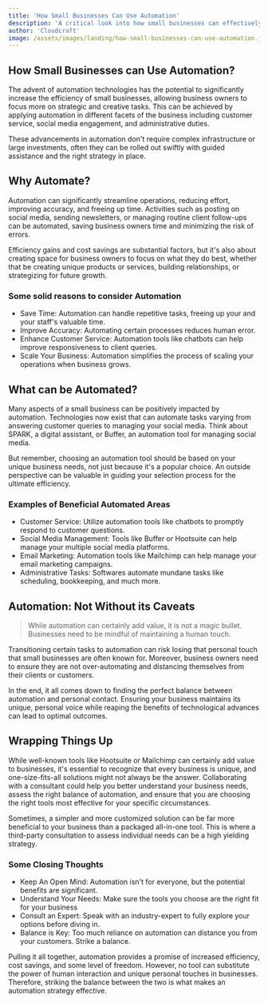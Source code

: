 ```yaml
---
title: 'How Small Businesses Can Use Automation'
description: 'A critical look into how small businesses can effectively equip themselves with automation.'
author: 'Cloudcraft'
image: /assets/images/landing/how-small-businesses-can-use-automation.jpg
---
```


## How Small Businesses can Use Automation?

The advent of automation technologies has the potential to significantly increase the efficiency of small businesses, allowing business owners to focus more on strategic and creative tasks. This can be achieved by applying automation in different facets of the business including customer service, social media engagement, and administrative duties.

These advancements in automation don't require complex infrastructure or large investments, often they can be rolled out swiftly with guided assistance and the right strategy in place. 

<ServicesBlurb />

## Why Automate?

Automation can significantly streamline operations, reducing effort, improving accuracy, and freeing up time. Activities such as posting on social media, sending newsletters, or managing routine client follow-ups can be automated, saving business owners time and minimizing the risk of errors.

Efficiency gains and cost savings are substantial factors, but it's also about creating space for business owners to focus on what they do best, whether that be creating unique products or services, building relationships, or strategizing for future growth.

### Some solid reasons to consider Automation 

 * Save Time: Automation can handle repetitive tasks, freeing up your and your staff's valuable time.
 * Improve Accuracy: Automating certain processes reduces human error.
 * Enhance Customer Service: Automation tools like chatbots can help improve responsiveness to client queries.
 * Scale Your Business: Automation simplifies the process of scaling your operations when business grows.

## What can be Automated?

Many aspects of a small business can be positively impacted by automation. Technologies now exist that can automate tasks varying from answering customer queries to managing your social media. Think about SPARK, a digital assistant, or Buffer, an automation tool for managing social media. 

But remember, choosing an automation tool should be based on your unique business needs, not just because it's a popular choice. An outside perspective can be valuable in guiding your selection process for the ultimate efficiency.

### Examples of Beneficial Automated Areas 

 * Customer Service: Utilize automation tools like chatbots to promptly respond to customer questions.
 * Social Media Management: Tools like Buffer or Hootsuite can help manage your multiple social media platforms.
 * Email Marketing: Automation tools like Mailchimp can help manage your email marketing campaigns.
 * Administrative Tasks: Softwares automate mundane tasks like scheduling, bookkeeping, and much more.

<GetStartedBlurb />


## Automation: Not Without its Caveats

<blockquote>While automation can certainly add value, it is not a magic bullet. Businesses need to be mindful of maintaining a human touch.</blockquote>

Transitioning certain tasks to automation can risk losing that personal touch that small businesses are often known for. Moreover, business owners need to ensure they are not over-automating and distancing themselves from their clients or customers.

In the end, it all comes down to finding the perfect balance between automation and personal contact. Ensuring your business maintains its unique, personal voice while reaping the benefits of technological advances can lead to optimal outcomes.

## Wrapping Things Up

While well-known tools like Hootsuite or Mailchimp can certainly add value to businesses, it's essential to recognize that every business is unique, and one-size-fits-all solutions might not always be the answer. Collaborating with a consultant could help you better understand your business needs, assess the right balance of automation, and ensure that you are choosing the right tools most effective for your specific circumstances. 

Sometimes, a simpler and more customized solution can be far more beneficial to your business than a packaged all-in-one tool. This is where a third-party consultation to assess individual needs can be a high yielding strategy.

### Some Closing Thoughts 

 * Keep An Open Mind: Automation isn't for everyone, but the potential benefits are significant.
 * Understand Your Needs: Make sure the tools you choose are the right fit for your business 
 * Consult an Expert: Speak with an industry-expert to fully explore your options before diving in.
 * Balance is Key: Too much reliance on automation can distance you from your customers. Strike a balance.

Pulling it all together, automation provides a promise of increased efficiency, cost savings, and some level of freedom. However, no tool can substitute the power of human interaction and unique personal touches in businesses. Therefore, striking the balance between the two is what makes an automation strategy effective.
